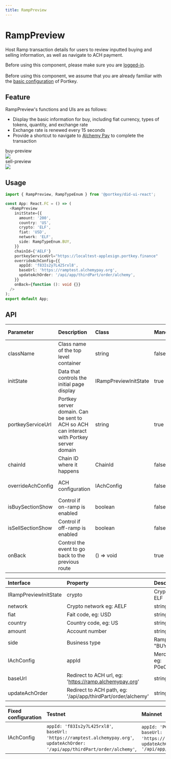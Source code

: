 ```yaml
---
title: RampPreview
---
```



# RampPreview

Host Ramp transaction details for users to review inputted buying and selling information, as well as navigate to ACH payment.

<HighlightBlock>
Before using this component, please make sure you are <a href="/docs/SDKs/UISDK/TypeScript/Document/SignIn">logged-in</a>. 
<br/><br/>
Before using this component, we assume that you are already familiar with the <a href="/docs/SDKs/UISDK/TypeScript/Document/Configuration">basic configuration</a> of Portkey.
</HighlightBlock>

## Feature

RampPreview's functions and UIs are as follows:

-   Display the basic information for buy, including fiat currency, types of tokens, quantity, and exchange rate
-   Exchange rate is renewed every 15 seconds
-   Provide a shortcut to navigate to [Alchemy Pay](https://alchemypay.org/) to complete the transaction

<div style={{display: 'flex', justifyContent: 'space-around', alignItems: 'start', width: '100%'}}>
  <div style={{width: '30%'}}> 
    <div style={{textAlign: 'center', color: '#999'}}> buy-preview </div>
    <img src='/img/ui-sdk/buy-preview-ui.png' width={'100%'} style={{border: '1px solid #dee2e8'}} />
  </div>
  <div style={{width: '30%'}}> 
    <div style={{textAlign: 'center', color: '#999'}}> sell-preview </div>
     <img src='/img/ui-sdk/sell-preview-ui.png' width={'100%'} style={{border: '1px solid #dee2e8'}} />
  </div>
</div>

## Usage

```typescript
import { RampPreview, RampTypeEnum } from '@portkey/did-ui-react';

const App: React.FC = () => (
  <RampPreview
    initState={{
      amount: '200',
      country: 'US',
      crypto: 'ELF',
      fiat: 'USD',
      network: 'ELF',
      side: RampTypeEnum.BUY,
    }}
    chainId={'AELF'}
    portkeyServiceUrl="https://localtest-applesign.portkey.finance"
    overrideAchConfig={{
      appId: 'f83Is2y7L425rxl8',
      baseUrl: 'https://ramptest.alchemypay.org',
      updateAchOrder: '/api/app/thirdPart/order/alchemy',
    }}
    onBack={function (): void {}}
  />
);
export default App;
```

## API

| Parameter           | Description                                                                              | Class                 | Mandatory | Default value                        |
| :------------------ | :--------------------------------------------------------------------------------------- | :-------------------- | :-------- | :----------------------------------- |
| className           | Class name of the top level container                                                    | string                | false     | —                                    |
| initState           | Data that controls the initial page display                                              | IRampPreviewInitState | true      | —                                    |
| portkeyServiceUrl   | Portkey server domain. Can be sent to ACH so ACH can interact with Portkey server domain | string                | true      | —                                    |
| chainId             | Chain ID where it happens                                                                | ChainId               | false     | 'AELF'                               |
| overrideAchConfig   | ACH configuration                                                                        | IAchConfig            | false     | Default is the Mainnet configuration |
| isBuySectionShow    | Control if on-ramp is enabled                                                            | boolean               | false     | true                                 |
| isSellSectionShow   | Control if off-ramp is enabled                                                           | boolean               | false     | true                                 |
| onBack              | Control the event to go back to the previous route                                       | () => void            | true      | —                                    |

| Interface             | Property                                                     | Description                          | Class            | Mandatory |
| :-------------------- | :----------------------------------------------------------- | :----------------------------------- | :--------------- | :-------- |
| IRampPreviewInitState | crypto                                                       | Crypto name, eg: ELF                 | string           | true      |
| network               | Crypto network eg: AELF                                      | string                               | true             |           |
| fiat                  | Fait code, eg: USD                                           | string                               | true             |           |
| country               | Country code, eg: US                                         | string                               | true             |           |
| amount                | Account number                                               | string                               | false            |           |
| side                  | Business type                                                | RampTypeEnum, <br/>"BUY" \| "SELL"   | true             |           |
| IAchConfig            | appId                                                        | Merchant App Id eg: P0e0l39jipsNYT46 | number \| string | true      |
| baseUrl               | Redirect to ACH url, eg: 'https://ramp.alchemypay.org'       | string                               | true             |           |
| updateAchOrder        | Redirect to ACH path, eg: '/api/app/thirdPart/order/alchemy' | string                               | true             |           |

| Fixed configuration | Testnet                                                                                                                                  | Mainnet                                                                                                                            |
| :------------------ | :--------------------------------------------------------------------------------------------------------------------------------------- | :--------------------------------------------------------------------------------------------------------------------------------- |
| IAchConfig          | `appId: 'f83Is2y7L425rxl8'`,<br/>`baseUrl: 'https://ramptest.alchemypay.org'`,<br/>`updateAchOrder: '/api/app/thirdPart/order/alchemy'`, | `appId: 'P0e0l39jipsNYT46'`,<br/>`baseUrl: 'https://ramp.alchemypay.org'`,<br/>`updateAchOrder: '/api/app/thirdPart/order/alchemy'`|
